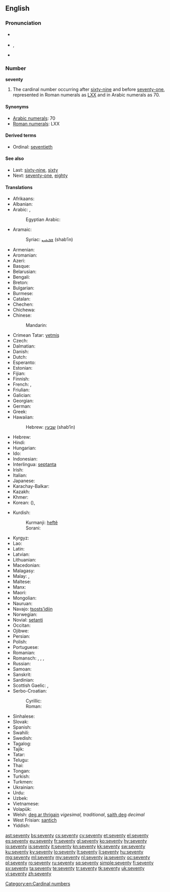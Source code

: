 ==English==

===Pronunciation===
* {{a|UK}} {{IPA|/ˈsɛv.ən.tɪ/}}
* {{a|US}} {{IPA|/ˈsɛv.ən.di/}}, {{IPA|/ˈsɛv.əɾ̃.i/}}
* {{audio|en-us-seventy.ogg|Audio (US)}}

===Number===
'''seventy'''

# The cardinal number occurring after [[sixty-nine]] and before [[seventy-one]], represented in Roman numerals as [[LXX]] and in Arabic numerals as 70.

====Synonyms====
* [[w:Arabic numerals|Arabic numerals]]: 70
* [[w:Roman numerals|Roman numerals]]: LXX

====Derived terms====
* Ordinal: [[seventieth]]

====See also====
* Last: [[sixty-nine]], [[sixty]]
* Next: [[seventy-one]], [[eighty]]

====Translations====
{{trans-top|cardinal number}}
* Afrikaans: {{t-|af|sewentig}}
* Albanian: {{t-|sq|shtatëdhjetë}}
* Arabic: {{t-|ar|سبعين|tr=sabʿīn|alt=سَبْعينَ|sc=Arab}}, {{qualifier|only nominative, formal}} {{t-|ar|سبعون|tr=sabʿūn|alt=سَبْعون|sc=Arab}}
*: Egyptian Arabic: {{tø|arz|سبعين|tr=sabʿīn|sc=Arab}}
* Aramaic:
*: Syriac: [[ܫܒܥܝܢ]] (shab‘īn) {{c}}
* Armenian: {{t-|hy|յոթանասուն|tr=yot'anasun|sc=Armn}}
* Aromanian: {{t-|rup|shaptedzãts}}
* Azeri: {{t+|az|yetmiş}}
* Basque: {{t+|eu|hirurogeita hamar}}
* Belarusian: {{t-|be|семдзесят|tr=sémdzesjat|sc=Cyrl}}
* Bengali: {{t-|bn|সত্তর|tr=sôttôr|sc=Beng}}
* Breton: {{t-|br|dek ha tri-ugent}}
* Bulgarian: {{t-|bg|седемдесет|tr=sédemdeset|sc=Cyrl}}
* Burmese: {{t-|my|ခုနစ်ဆယ်|tr=hkunnăhsè|sc=Mymr}}
* Catalan: {{t+|ca|setanta}}
* Chechen: {{tø|ce|кхузткъе итт|tr=quztqhe itt}}
* Chichewa: {{tø|ny|makumi asanu ndiawiri}}
* Chinese:
*: Mandarin: {{t|cmn|七十|tr=qīshí|sc=Hani}}
* Crimean Tatar: [[yetmiş]]
* Czech: {{t+|cs|sedmdesát}}
* Dalmatian: {{tø|dlm|septuanta}}
* Danish: {{t+|da|halvfjerds}}
* Dutch: {{t+|nl|zeventig|f}}
* Esperanto: {{t-|eo|sepdek}}
* Estonian: {{t-|et|seitsekümmend}}
* Fijian: {{t-|fj|vitu saga vulu}}
* Finnish: {{t-|fi|seitsemänkymmentä}}
* French: {{qualifier|France, Quebec, Luxembourg}} {{t+|fr|soixante-dix}}, {{qualifier|Belgium, Congo-Kinshasa, Switzerland, northern France}} {{t+|fr|septante}} {{m}}
* Friulian: {{tø|fur|setante}}
* Galician: {{t+|gl|setenta}}
* Georgian: {{t-|ka|სამოცდაათი|tr=samoc'daat'i|sc=Geor}}
* German: {{t+|de|siebzig|f}}
* Greek: {{t+|el|εβδομήντα|tr=evdomínta|sc=Grek}}
* Hawaiian: {{tø|haw|kanahiku}}
*: Hebrew: [[שבעין]] (shab‘īn) {{c}}
* Hebrew: {{t-|he|שבעים|m|f|tr=shiv‘ím|alt=שִׁבְעִים|sc=Hebr}}
* Hindi: {{t+|hi|सत्तर|tr=sattar}}
* Hungarian: {{t+|hu|hetven}}
* Ido: {{t+|io|sepadek}}
* Indonesian: {{t-|id|tujuh puluh}}
* Interlingua: [[septanta]]
* Irish: {{t+|ga|seachtó}}
* Italian: {{t+|it|settanta|m}}
* Japanese: {{t+|ja|七十|tr=ななじゅう, nanájū, しちじゅう, shichíjū|sc=Jpan}}
* Karachay-Balkar: {{tø|krc|джетмиш|tr=jetmiş|sc=Cyrl}}
* Kazakh: {{t|kk|жетпіс|tr=jetpis|sc=Cyrl}}
* Khmer: {{t+|km|ចិតសិប|tr=cət səp|sc=Khmr}}
* Korean: {{t+|ko|칠십|tr=chilsip|sc=Kore}} ({{t+|ko|七十|sc=Kore}}), {{t+|ko|일흔|tr=ilheun|sc=Kore}}
{{trans-mid}}
* Kurdish:
*: Kurmanji: [[heftê]]
*: Sorani: {{ku-Arab|[[حه‌فتا]]}}
* Kyrgyz: {{t+|ky|жетимиш|tr=cetimiş|sc=Cyrl}}
* Lao: {{t-|lo|ເຈັດສິບ|tr=cét síp|sc=Laoo}}
* Latin: {{t-|la|septuaginta}}
* Latvian: {{t+|lv|septiņdesmit}}
* Lithuanian: {{t+|lt|septyniasdešimt}}
* Macedonian: {{t-|mk|седумдесет|tr=sedúmdeset}}
* Malagasy: {{t+|mg|fitopolo}}
* Malay: {{t-|ms|tujuh puluh}}, {{t-|ms|pitu puluh}}
* Maltese: {{t-|mt|sebgħin}}
* Manx: {{t-|gv|tree feed as jeih}}
* Maori: {{t+|mi|whitu tekau}}
* Mongolian: {{t-|mn|дал|tr=dal|sc=Cyrl}}
* Nauruan: {{t-|na|aemo|sc=Knda}}
* Navajo: [[tsostsʼidiin]]
* Norwegian: {{t+|no|sytti}}
* Novial: [[setanti]]
* Occitan: {{t+|oc|setanta}}
* Ojibwe: {{tø|oj|niizhwaasimidana}}
* Persian: {{t+|fa|هفتاد|tr=haftâd}}
* Polish: {{t+|pl|siedemdziesiąt}}
* Portuguese: {{t+|pt|setenta}}
* Romanian: {{t+|ro|șaptezeci}}
* Romansch: {{t-|rm|settanta}}, {{t-|rm|siatonta}}, {{t-|rm|satànta}}, {{t-|rm|settaunta}}
* Russian: {{t+|ru|семьдесят|tr=sémʹdesjat|sc=Cyrl}}
* Samoan: {{t-|sm|fitugafulu}}
* Sanskrit: {{t-|sa|अशीतितमः|tr=aśītitamaḥ}}
* Sardinian: {{t-|sc|setanta}}
* Scottish Gaelic: {{qualifier|old system}} {{t-|gd|trì}} {{t-|gd|fichead}} {{t-|gd|'s}} {{t-|gd|deich|alt=a deich}},  {{qualifier|new system}} {{t-|gd|seachdad}}
* Serbo-Croatian:
*: Cyrillic: {{t-|sh|седамдесет}}
*: Roman: {{t-|sh|sedamdeset}}
* Sinhalese: {{t-|si|හැත්තෑව|tr=haththaeva|sc=Sinh}}
* Slovak: {{t-|sk|sedemdesiat}}
* Spanish: {{t+|es|setenta}}
* Swahili: {{t+|sw|sabini}}
* Swedish: {{t+|sv|sjuttio}}
* Tagalog: {{t|tl|pitumpu}}
* Tajik: {{t-|tg|хафтод|tr=haftod|sc=Cyrl}}
* Tatar: {{t+|tt|җитмеш|tr=citmeş|sc=Cyrl}}
* Telugu: {{t-|te|డెబ్భై|tr=Debbhai}}
* Thai: {{t-|th|เจ็ดสิบ|tr=jèt sìp|sc=Thai}}
* Tongan: {{t-|to|fitungofulu}}
* Turkish: {{t+|tr|yetmiş}}
* Turkmen: {{t+|tk|ýetmiş}}
* Ukrainian: {{t-|uk|сімдесять|tr=símdesjatʹ|sc=Cyrl}}
* Urdu: {{t-|ur|ستر|tr=sattar}}
* Uzbek: {{t-|uz|yetmish}}
* Vietnamese: {{t-|vi|bay mươi}}
* Volapük: {{t+|vo|veldeg}}
* Welsh: [[deg ar thrigain]] ''vigesimal, traditional'', [[saith deg]] ''decimal''
* West Frisian: [[santich]]
* Yiddish: {{t-|yi|זיבעציק|tr=zibetsik|sc=Hebr}}
{{trans-bottom}}

[[Category:en:Cardinal numbers]]

[[ast:seventy]]
[[bs:seventy]]
[[cs:seventy]]
[[cy:seventy]]
[[et:seventy]]
[[el:seventy]]
[[es:seventy]]
[[eu:seventy]]
[[fr:seventy]]
[[gl:seventy]]
[[ko:seventy]]
[[hy:seventy]]
[[io:seventy]]
[[is:seventy]]
[[it:seventy]]
[[kn:seventy]]
[[kk:seventy]]
[[sw:seventy]]
[[ku:seventy]]
[[ky:seventy]]
[[lo:seventy]]
[[lt:seventy]]
[[li:seventy]]
[[hu:seventy]]
[[mg:seventy]]
[[ml:seventy]]
[[my:seventy]]
[[nl:seventy]]
[[ja:seventy]]
[[oc:seventy]]
[[pl:seventy]]
[[ro:seventy]]
[[ru:seventy]]
[[sq:seventy]]
[[simple:seventy]]
[[fi:seventy]]
[[sv:seventy]]
[[ta:seventy]]
[[te:seventy]]
[[tr:seventy]]
[[tk:seventy]]
[[uk:seventy]]
[[vi:seventy]]
[[zh:seventy]]